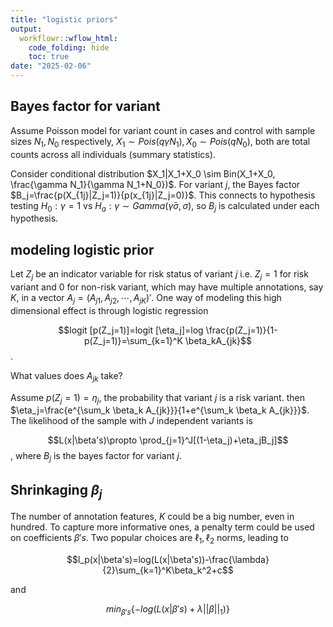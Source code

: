 ---
title: "logistic priors"
output:
  workflowr::wflow_html:
    code_folding: hide
    toc: true
date: "2025-02-06"
---


## Bayes factor for variant 

Assume Poisson model for variant count in cases and control with sample sizes $N_1, N_0$ respectively, $X_1 \sim Pois(q\gamma N_1), X_0 \sim Pois(qN_0)$, both are total counts across all individuals (summary statistics). 


Consider conditional distribution $X_1|X_1+X_0 \sim Bin(X_1+X_0, \frac{\gamma N_1}{\gamma N_1+N_0})$. For variant $j$, the Bayes factor $B_j=\frac{p(X_{1j}|Z_j=1)}{p(x_{1j}|Z_j=0)}$. This connects to hypothesis testing $H_0: \gamma=1$ vs $H_a:\gamma \sim Gamma(\bar{\gamma}\sigma, \sigma)$, so $B_j$ is calculated under each hypothesis. 




## modeling logistic prior

Let $Z_j$ be an indicator variable for risk status of variant $j$ i.e. $Z_j=1$ for risk variant and $0$ for non-risk variant, which may have multiple annotations, say $K$, in a vector $A_j=(A_{j1}, A_{j2}, \cdots, A_{jK})'$. One way of modeling this high dimensional effect is through logistic regression 

$$logit [p(Z_j=1)]=logit [\eta_j]=log \frac{p(Z_j=1)}{1-p(Z_j=1)}=\sum_{k=1}^K \beta_kA_{jk}$$. 

What values does $A_{jk}$ take? 


Assume $p(Z_j=1)=\eta_j$, the probability that variant $j$ is a risk variant. then $\eta_j=\frac{e^{\sum_k \beta_k A_{jk}}}{1+e^{\sum_k \beta_k A_{jk}}}$. The likelihood of the sample with $J$ independent variants is 

$$L(x|\beta's)\propto \prod_{j=1}^J[(1-\eta_j)+\eta_jB_j]$$, 
where $B_j$ is the bayes factor for variant $j$. 

## Shrinkaging $\beta_j$

The number of annotation features, $K$ could be a big number, even in hundred. To capture more informative ones, a penalty term could be used on coefficients $\beta's$. Two popular choices are $\ell_1, \ell_2$ norms, leading to 

$$l_p(x|\beta's)=log(L(x|\beta's))-\frac{\lambda}{2}\sum_{k=1}^K\beta_k^2+c$$ 

and 

$$min_{\beta's}\{-log(L(x|\beta's)+\lambda||\beta||_1)\}$$
